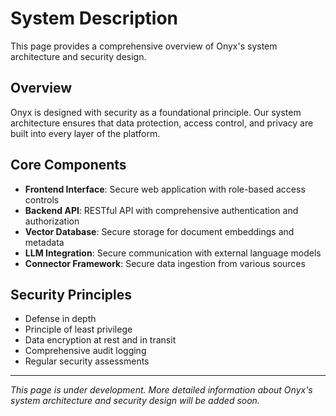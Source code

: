 # System Description

This page provides a comprehensive overview of Onyx's system architecture and security design.

## Overview

Onyx is designed with security as a foundational principle. Our system architecture ensures that data protection, access control, and privacy are built into every layer of the platform.

## Core Components

- **Frontend Interface**: Secure web application with role-based access controls
- **Backend API**: RESTful API with comprehensive authentication and authorization
- **Vector Database**: Secure storage for document embeddings and metadata
- **LLM Integration**: Secure communication with external language models
- **Connector Framework**: Secure data ingestion from various sources

## Security Principles

- Defense in depth
- Principle of least privilege
- Data encryption at rest and in transit
- Comprehensive audit logging
- Regular security assessments

---

*This page is under development. More detailed information about Onyx's system architecture and security design will be added soon.* 